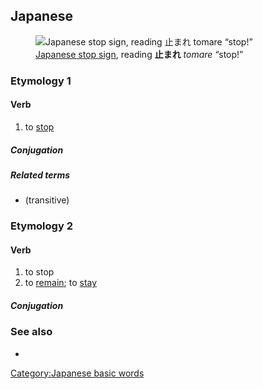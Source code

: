 ==Japanese==
{{ja-kanjitab|止}}
[[File:Japan Stop&Pedestrian Crossing.jpg|thumb|upright|[[w:Road signs in Japan|Japanese stop sign]], reading '''止まれ''' ''tomare'' “stop!”]]

===Etymology 1===

====Verb====
{{ja-verb|とまる|type=1|tr=intrans}}

# to [[stop]]

=====Conjugation=====
{{ja-go-ru|とま}}

=====Related terms=====
* {{ja-r|止める|とめる}} (transitive)

===Etymology 2===

====Verb====
{{ja-verb|とどまる|type=1|tr=intrans}}

# to stop
# to [[remain]]; to [[stay]]

=====Conjugation=====
{{ja-go-ru|とどま}}

===See also===
* {{ja-r|止む|やむ}}

[[Category:Japanese basic words]]